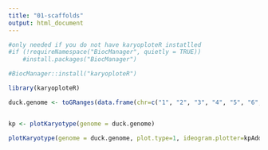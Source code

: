 ```yaml
---
title: "01-scaffolds"
output: html_document
---
```



```r
#only needed if you do not have karyoploteR instatlled
#if (!requireNamespace("BiocManager", quietly = TRUE))
    #install.packages("BiocManager")

#BiocManager::install("karyoploteR")
```

```r
library(karyoploteR)

```



```r
duck.genome <- toGRanges(data.frame(chr=c("1", "2", "3", "4", "5", "6", "7", "8", "9", "10", "11", "12", "13", "14", "15", "16", "17", "18" ), start=c(1, 1, 1, 1, 1, 1, 1, 1, 1, 1, 1, 1, 1, 1, 1, 1, 1, 1 ), end=c(89643857,	69596280,	57743597, 65288255, 67248332, 61759565, 43120122, 61151155, 38581958, 53961475, 51449921, 50438331, 44396874, 45393038, 47938513, 31980953, 34923512,	27737463)))


kp <- plotKaryotype(genome = duck.genome)
```



```r
plotKaryotype(genome = duck.genome, plot.type=1, ideogram.plotter=kpAddCytobands, labels.plotter=kpAddChromosomeNames, chromosomes="auto", zoom=NULL, cytobands=NULL, plot.params=NULL, use.cache=TRUE, main=NULL)
```



